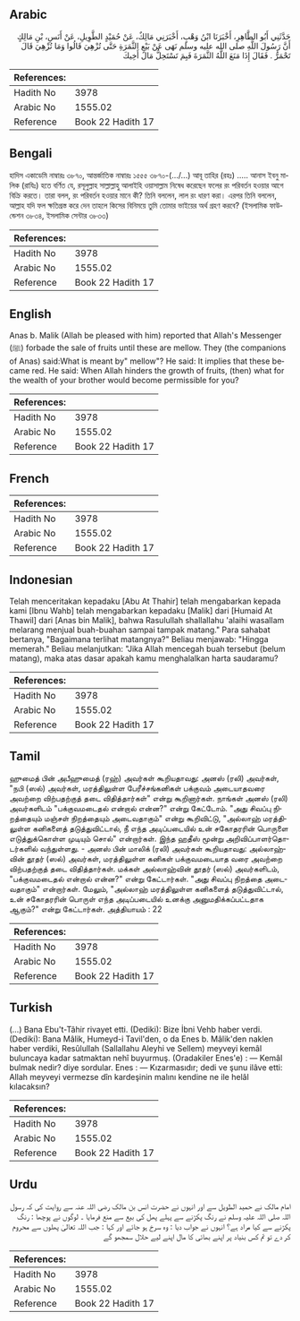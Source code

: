 ## Arabic


<div dir="rtl" lang="ar" style={{fontSize:'larger',backgroundColor:'#f8f9fa',padding:20}}>
حَدَّثَنِي أَبُو الطَّاهِرِ، أَخْبَرَنَا ابْنُ وَهْبٍ، أَخْبَرَنِي مَالِكٌ، عَنْ حُمَيْدٍ الطَّوِيلِ، عَنْ أَنَسِ، بْنِ مَالِكٍ أَنَّ رَسُولَ اللَّهِ صلى الله عليه وسلم نَهَى عَنْ بَيْعِ الثَّمَرَةِ حَتَّى تُزْهِيَ قَالُوا وَمَا تُزْهِيَ قَالَ تَحْمَرُّ ‏.‏ فَقَالَ إِذَا مَنَعَ اللَّهُ الثَّمَرَةَ فَبِمَ تَسْتَحِلُّ مَالَ أَخِيكَ
</div>
<div style={{backgroundColor:'#f8f9fa',padding:20, marginBottom: 10}}><table> <thead> <tr> <th>References:</th> <th></th> </tr> </thead> <tbody><tr><td>Hadith No</td><td>3978</td></tr><tr><td>Arabic No</td><td>1555.02</td></tr><tr><td>Reference</td><td>Book 22 Hadith 17</td></tr></tbody></table></div>

## Bengali


<div dir="ltr" lang="bn" style={{fontSize:'larger',backgroundColor:'#f8f9fa',padding:20}}>
হাদিস একাডেমি নাম্বারঃ ৩৮৭০, আন্তর্জাতিক নাম্বারঃ ১৫৫৫ ৩৮৭০-(.../...) আবূ তাহির (রহঃ) ..... আনাস ইবনু মালিক (রাযিঃ) হতে বর্ণিত যে, রসূলুল্লাহ সাল্লাল্লাহু আলাইহি ওয়াসাল্লাম নিষেধ করেছেন ফলের রং পরিবর্তন হওয়ার আগে বিক্রি করতে। তারা বলল, রং পরিবর্তন হওয়ার মানে কী? তিনি বললেন, লাল রং ধারণ করা। এরপর তিনি বললেন, আল্লাহ যদি ফল ক্ষতিগ্রস্ত করে দেন তাহলে কিসের বিনিময়ে তুমি তোমার ভাইয়ের অর্থ গ্রহণ করবে? (ইসলামিক ফাউন্ডেশন ৩৮৩৪, ইসলামিক সেন্টার ৩৮৩৩)
</div>
<div style={{backgroundColor:'#f8f9fa',padding:20, marginBottom: 10}}><table> <thead> <tr> <th>References:</th> <th></th> </tr> </thead> <tbody><tr><td>Hadith No</td><td>3978</td></tr><tr><td>Arabic No</td><td>1555.02</td></tr><tr><td>Reference</td><td>Book 22 Hadith 17</td></tr></tbody></table></div>

## English


<div dir="ltr" lang="en" style={{fontSize:'larger',backgroundColor:'#f8f9fa',padding:20}}>
Anas b. Malik (Allah be pleased with him) reported that Allah's Messenger (ﷺ) forbade the sale of fruits until these are mellow. They (the companions of Anas) said:What is meant by" mellow"? He said: It implies that these became red. He said: When Allah hinders the growth of fruits, (then) what for the wealth of your brother would become permissible for you?
</div>
<div style={{backgroundColor:'#f8f9fa',padding:20, marginBottom: 10}}><table> <thead> <tr> <th>References:</th> <th></th> </tr> </thead> <tbody><tr><td>Hadith No</td><td>3978</td></tr><tr><td>Arabic No</td><td>1555.02</td></tr><tr><td>Reference</td><td>Book 22 Hadith 17</td></tr></tbody></table></div>

## French


<div dir="ltr" lang="fr" style={{fontSize:'larger',backgroundColor:'#f8f9fa',padding:20}}>

</div>
<div style={{backgroundColor:'#f8f9fa',padding:20, marginBottom: 10}}><table> <thead> <tr> <th>References:</th> <th></th> </tr> </thead> <tbody><tr><td>Hadith No</td><td>3978</td></tr><tr><td>Arabic No</td><td>1555.02</td></tr><tr><td>Reference</td><td>Book 22 Hadith 17</td></tr></tbody></table></div>

## Indonesian


<div dir="ltr" lang="id" style={{fontSize:'larger',backgroundColor:'#f8f9fa',padding:20}}>
Telah menceritakan kepadaku [Abu At Thahir] telah mengabarkan kepada kami [Ibnu Wahb] telah mengabarkan kepadaku [Malik] dari [Humaid At Thawil] dari [Anas bin Malik], bahwa Rasulullah shallallahu 'alaihi wasallam melarang menjual buah-buahan sampai tampak matang." Para sahabat bertanya, "Bagaimana terlihat matangnya?" Beliau menjawab: "Hingga memerah." Beliau melanjutkan: "Jika Allah mencegah buah tersebut (belum matang), maka atas dasar apakah kamu menghalalkan harta saudaramu?
</div>
<div style={{backgroundColor:'#f8f9fa',padding:20, marginBottom: 10}}><table> <thead> <tr> <th>References:</th> <th></th> </tr> </thead> <tbody><tr><td>Hadith No</td><td>3978</td></tr><tr><td>Arabic No</td><td>1555.02</td></tr><tr><td>Reference</td><td>Book 22 Hadith 17</td></tr></tbody></table></div>

## Tamil


<div dir="ltr" lang="ta" style={{fontSize:'larger',backgroundColor:'#f8f9fa',padding:20}}>
ஹுமைத் பின் அபீஹுமைத் (ரஹ்) அவர்கள் கூறியதாவது: அனஸ் (ரலி) அவர்கள், "நபி (ஸல்) அவர்கள், மரத்திலுள்ள பேரீச்சங்கனிகள் பக்குவம் அடையாதவரை அவற்றை விற்பதற்குத் தடை விதித்தார்கள்" என்று கூறினார்கள். நாங்கள் அனஸ் (ரலி) அவர்களிடம் "பக்குவமடைதல் என்றால் என்ன?" என்று கேட்டோம். "அது சிவப்பு நிறத்தையும் மஞ்சள் நிறத்தையும் அடைவதாகும்" என்று கூறிவிட்டு, "அல்லாஹ் மரத்திலுள்ள கனிகளைத் தடுத்துவிட்டால், நீ எந்த அடிப்படையில் உன் சகோதரரின் பொருளை எடுத்துக்கொள்ள முடியும் சொல்" என்றார்கள். இந்த ஹதீஸ் மூன்று அறிவிப்பாளர்தொடர்களில் வந்துள்ளது. - அனஸ் பின் மாலிக் (ரலி) அவர்கள் கூறியதாவது: அல்லாஹ்வின் தூதர் (ஸல்) அவர்கள், மரத்திலுள்ள கனிகள் பக்குவமடையாத வரை அவற்றை விற்பதற்குத் தடை விதித்தார்கள். மக்கள் அல்லாஹ்வின் தூதர் (ஸல்) அவர்களிடம், "பக்குவமடைதல் என்றால் என்ன?" என்று கேட்டார்கள். "அது சிவப்பு நிறத்தை அடைவதாகும்" என்றார்கள். மேலும், "அல்லாஹ் மரத்திலுள்ள கனிகளைத் தடுத்துவிட்டால், உன் சகோதரரின் பொருள் எந்த அடிப்படையில் உனக்கு அனுமதிக்கப்பட்டதாக ஆகும்?" என்று கேட்டார்கள். அத்தியாயம் : 22
</div>
<div style={{backgroundColor:'#f8f9fa',padding:20, marginBottom: 10}}><table> <thead> <tr> <th>References:</th> <th></th> </tr> </thead> <tbody><tr><td>Hadith No</td><td>3978</td></tr><tr><td>Arabic No</td><td>1555.02</td></tr><tr><td>Reference</td><td>Book 22 Hadith 17</td></tr></tbody></table></div>

## Turkish


<div dir="ltr" lang="tr" style={{fontSize:'larger',backgroundColor:'#f8f9fa',padding:20}}>
(…) Bana Ebu't-Tâhir rivayet etti. (Dediki): Bize İbni Vehb haber verdi. (Dediki): Bana Mâlik, Humeyd-i Tavil'den, o da Enes b. Mâlik'den naklen haber verdiki, Resûlullah (Sallallahu Aleyhi ve Sellem) meyveyi kemâl buluncaya kadar satmaktan nehî buyurmuş. (Oradakiler Enes'e) : — Kemâl bulmak nedir? diye sordular. Enes : — Kızarmasıdır; dedi ve şunu ilâve etti: Allah meyveyi vermezse dîn kardeşinin malını kendine ne ile helâl kılacaksın?
</div>
<div style={{backgroundColor:'#f8f9fa',padding:20, marginBottom: 10}}><table> <thead> <tr> <th>References:</th> <th></th> </tr> </thead> <tbody><tr><td>Hadith No</td><td>3978</td></tr><tr><td>Arabic No</td><td>1555.02</td></tr><tr><td>Reference</td><td>Book 22 Hadith 17</td></tr></tbody></table></div>

## Urdu


<div dir="rtl" lang="ur" style={{fontSize:'larger',backgroundColor:'#f8f9fa',padding:20}}>
امام مالک نے حمید الطویل سے اور انہوں نے حضرت انس بن مالک رضی اللہ عنہ سے روایت کی کہ رسول اللہ صلی اللہ علیہ وسلم نے رنگ پکڑنے سے پہلے پھل کی بیع سے منع فرمایا ۔ لوگوں نے پوچھا : رنگ پکڑنے سے کیا مراد ہے؟ انہوں نے جواب دیا : وہ سرخ ہو جائے اور کہا : جب اللہ تعالیٰ پھلوں سے محروم کر دے تو تم کس بنیاد پر اپنے بھائی کا مال اپنے لیے حلال سمجھو گے
</div>
<div style={{backgroundColor:'#f8f9fa',padding:20, marginBottom: 10}}><table> <thead> <tr> <th>References:</th> <th></th> </tr> </thead> <tbody><tr><td>Hadith No</td><td>3978</td></tr><tr><td>Arabic No</td><td>1555.02</td></tr><tr><td>Reference</td><td>Book 22 Hadith 17</td></tr></tbody></table></div>